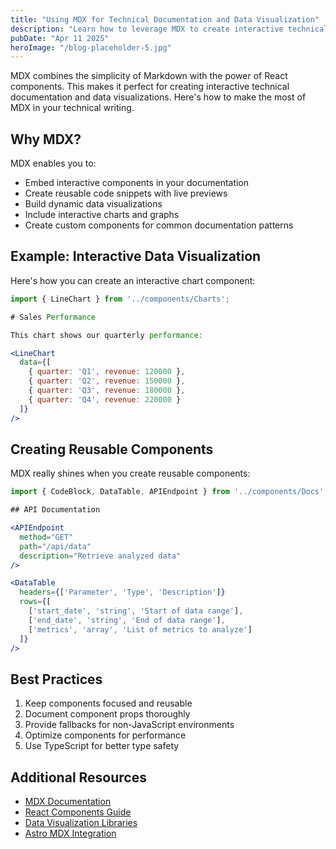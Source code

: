 ```yaml
---
title: "Using MDX for Technical Documentation and Data Visualization"
description: "Learn how to leverage MDX to create interactive technical documentation and data visualizations in your blog posts."
pubDate: "Apr 11 2025"
heroImage: "/blog-placeholder-5.jpg"
---
```


MDX combines the simplicity of Markdown with the power of React components. This makes it perfect for creating interactive technical documentation and data visualizations. Here's how to make the most of MDX in your technical writing.

## Why MDX?

MDX enables you to:

- Embed interactive components in your documentation
- Create reusable code snippets with live previews
- Build dynamic data visualizations
- Include interactive charts and graphs
- Create custom components for common documentation patterns

## Example: Interactive Data Visualization

Here's how you can create an interactive chart component:

```jsx
import { LineChart } from '../components/Charts';

# Sales Performance

This chart shows our quarterly performance:

<LineChart
  data={[
    { quarter: 'Q1', revenue: 120000 },
    { quarter: 'Q2', revenue: 150000 },
    { quarter: 'Q3', revenue: 180000 },
    { quarter: 'Q4', revenue: 220000 }
  ]}
/>
```

## Creating Reusable Components

MDX really shines when you create reusable components:

```jsx
import { CodeBlock, DataTable, APIEndpoint } from '../components/Docs';

## API Documentation

<APIEndpoint
  method="GET"
  path="/api/data"
  description="Retrieve analyzed data"
/>

<DataTable
  headers={['Parameter', 'Type', 'Description']}
  rows={[
    ['start_date', 'string', 'Start of data range'],
    ['end_date', 'string', 'End of data range'],
    ['metrics', 'array', 'List of metrics to analyze']
  ]}
/>
```

## Best Practices

1. Keep components focused and reusable
2. Document component props thoroughly
3. Provide fallbacks for non-JavaScript environments
4. Optimize components for performance
5. Use TypeScript for better type safety

## Additional Resources

- [MDX Documentation](https://mdxjs.com/)
- [React Components Guide](https://react.dev/)
- [Data Visualization Libraries](https://d3js.org/)
- [Astro MDX Integration](https://docs.astro.build/en/guides/integrations-guide/mdx/)
